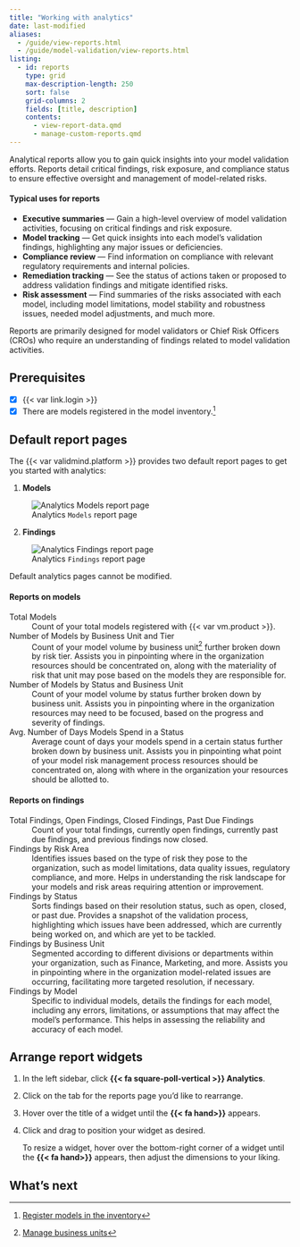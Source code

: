 ```yaml
---
title: "Working with analytics"
date: last-modified
aliases:
  - /guide/view-reports.html
  - /guide/model-validation/view-reports.html
listing:
  - id: reports
    type: grid
    max-description-length: 250
    sort: false
    grid-columns: 2
    fields: [title, description]
    contents:
      - view-report-data.qmd
      - manage-custom-reports.qmd
---
```


Analytical reports allow you to gain quick insights into your model validation efforts. Reports detail critical findings, risk exposure, and compliance status to ensure effective oversight and management of model-related risks. 

#### Typical uses for reports

- **Executive summaries** — Gain a high-level overview of model validation activities, focusing on critical findings and risk exposure.
- **Model tracking** — Get quick insights into each model's validation findings, highlighting any major issues or deficiencies.
- **Compliance review** — Find information on compliance with relevant regulatory requirements and internal policies.
- **Remediation tracking** — See the status of actions taken or proposed to address validation findings and mitigate identified risks.
- **Risk assessment** — Find summaries of the risks associated with each model, including model limitations, model stability and robustness issues, needed model adjustments, and much more.

Reports are primarily designed for model validators or Chief Risk Officers (CROs) who require an understanding of findings related to model validation activities.

::: {.attn}

## Prerequisites

- [x] {{< var link.login >}}
- [x] There are models registered in the model inventory.[^1]

:::

## Default report pages 

The {{< var validmind.platform >}} provides two default report pages to get you started with analytics:

:::: {.flex .flex-wrap .justify-around}

::: {.w-40-ns}
1. **Models**

![Analytics `Models` report page](analytics-models.png){fig-alt="Screenshot of the Analytics `Models` report page" .screenshot group="reports"}

:::

::: {.w-40-ns}
2. **Findings** 

![Analytics `Findings` report page](analytics-findings.png){fig-alt="Screenshot of the Analytics `Findings` report page" .screenshot group="reports"}

:::

::::

::: {.callout-important}
Default analytics pages cannot be modified. 
:::

#### Reports on models

Total Models
: Count of your total models registered with {{< var vm.product >}}.

Number of Models by Business Unit and Tier
: Count of your model volume by business unit[^2] further broken down by risk tier. Assists you in pinpointing where in the organization resources should be concentrated on, along with the materiality of risk that unit may pose based on the models they are responsible for. 

Number of Models by Status and Business Unit
: Count of your model volume by status further broken down by business unit. Assists you in pinpointing where in the organization resources may need to be focused, based on the progress and severity of findings. 

Avg. Number of Days Models Spend in a Status
: Average count of days your models spend in a certain status further broken down by business unit. Assists you in pinpointing what point of your model risk management process resources should be concentrated on, along with where in the organization your resources should be allotted to. 

#### Reports on findings

Total Findings, Open Findings, Closed Findings, Past Due Findings
: Count of your total findings, currently open findings, currently past due findings, and previous findings now closed.

Findings by Risk Area
: Identifies issues based on the type of risk they pose to the organization, such as model limitations, data quality issues, regulatory compliance, and more. Helps in understanding the risk landscape for your models and risk areas requiring attention or improvement.

Findings by Status
: Sorts findings based on their resolution status, such as open, closed, or past due. Provides a snapshot of the validation process, highlighting which issues have been addressed, which are currently being worked on, and which are yet to be tackled.

Findings by Business Unit
: Segmented according to different divisions or departments within your organization, such as Finance, Marketing, and more. Assists you in pinpointing where in the organization model-related issues are occurring, facilitating more targeted resolution, if necessary.

Findings by Model
: Specific to individual models, details the findings for each model, including any errors, limitations, or assumptions that may affect the model's performance. This helps in assessing the reliability and accuracy of each model.

## Arrange report widgets

:::{.callout-important title="Changes are automatically saved and will affect all other users in your organization."}
<!-- You can also add any of the report widgets to your personal dashboard.[^3] -->

:::

1. In the left sidebar, click **{{< fa square-poll-vertical >}} Analytics**.

2. Click on the tab for the reports page you'd like to rearrange.

3. Hover over the title of a widget until the **{{< fa hand>}}** appears.

4. Click and drag to position your widget as desired.

    To resize a widget, hover over the bottom-right corner of a widget until the **{{< fa hand>}}** appears, then adjust the dimensions to your liking. 


## What's next

:::{#reports}
:::


<!-- FOOTNOTES -->

[^1]: [Register models in the inventory](/guide/model-inventory/register-models-in-inventory.qmd)

[^2]: [Manage business units](/guide/configuration/set-up-your-organization.qmd#manage-business-units)

<!-- [^3]: [Customize your dashboard](/guide/configuration/customize-your-dashboard.qmd) -->
